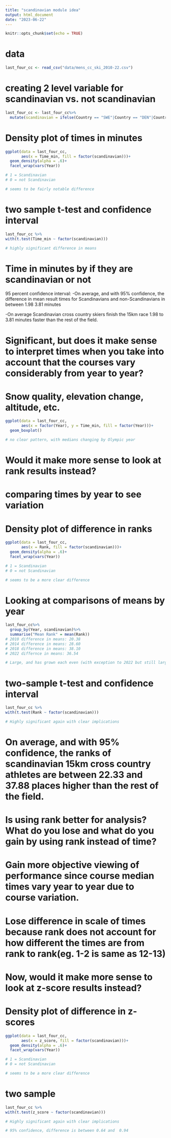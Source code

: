 ```yaml
---
title: "scandinavian module idea"
output: html_document
date: "2023-06-22"
---
```


```r
knitr::opts_chunk$set(echo = TRUE)
```
# data
```r
last_four_cc <- read_csv("data/mens_cc_ski_2010-22.csv")
```

# creating 2 level variable for scandinavian vs. not scandinavian
```r
last_four_cc <- last_four_cc%>%
  mutate(scandinavian = ifelse(Country == "SWE"|Country == "DEN"|Country == "NOR"|Country == "FIN"| Country == "ISL", 1, 0))
```

# Density plot of times in minutes
```r
ggplot(data = last_four_cc, 
       aes(x = Time_min, fill = factor(scandinavian)))+
  geom_density(alpha = .6)+
  facet_wrap(vars(Year))

# 1 = Scandinavian
# 0 = not Scandinavian

# seems to be fairly notable difference
```

# two sample t-test and confidence interval
```r
last_four_cc %>%
with(t.test(Time_min ~ factor(scandinavian)))

# highly significant difference in means
```

# Time in minutes by if they are scandinavian or not

95 percent confidence interval:
-On average, and with 95% confidence, the difference in mean result times for Scandinavians and non-Scandinavians in between 1.98 3.81 minutes

-On average Scandinavian cross country skiers finish the 15km race 1.98 to 3.81 minutes faster than the rest of the field. 


# Significant, but does it make sense to interpret times when you take into account that the courses vary considerably from year to year?
# Snow quality, elevation change, altitude, etc.
```r
ggplot(data = last_four_cc,
       aes(x = factor(Year), y = Time_min, fill = factor(Year)))+
  geom_boxplot()

# no clear pattern, with medians changing by Olympic year
```

# Would it make more sense to look at rank results instead?
# comparing times by year to see variation

# Density plot of difference in ranks
```r
ggplot(data = last_four_cc, 
       aes(x = Rank, fill = factor(scandinavian)))+
  geom_density(alpha = .6)+
  facet_wrap(vars(Year))

# 1 = Scandinavian
# 0 = not Scandinavian

# seems to be a more clear difference
```

# Looking at comparisons of means by year 
```r
last_four_cc%>%
  group_by(Year, scandinavian)%>%
  summarise("Mean Rank" = mean(Rank)) 
# 2010 difference in means: 20.38 
# 2014 difference in means: 28.60
# 2018 difference in means: 38.10
# 2022 differnce in means: 36.54 

# Large, and has grown each even (with exception to 2022 but still large)
```
# two-sample t-test and confidence interval

```r
last_four_cc %>%
with(t.test(Rank ~ factor(scandinavian)))

# Highly significant again with clear implications
```
# On average, and with 95% confidence, the ranks of scandinavian 15km cross country athletes are between 22.33 and 37.88 places higher than the rest of the field. 

# Is using rank better for analysis? What do you lose and what do you gain by using rank instead of time?
# Gain more objective viewing of performance since course median times vary year to year due to course variation.
# Lose difference in scale of times because rank does not account for how different the times are from rank to rank(eg. 1-2 is same as 12-13)




# Now, would it make more sense to look at z-score results instead?

# Density plot of difference in z-scores
```r
ggplot(data = last_four_cc, 
       aes(x = z_score, fill = factor(scandinavian)))+
  geom_density(alpha = .6)+
  facet_wrap(vars(Year))

# 1 = Scandinavian
# 0 = not Scandinavian

# seems to be a more clear difference
```
# two sample


```r
last_four_cc %>%
with(t.test(z_score ~ factor(scandinavian)))

# Highly significant again with clear implications

# 95% confidence, difference is between 0.64 and  0.94
```


